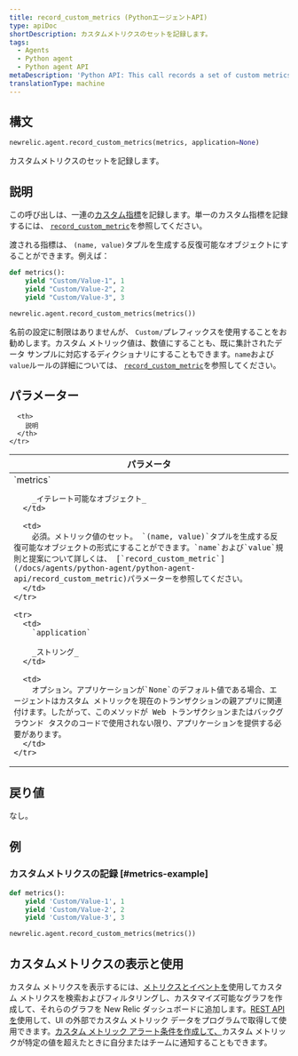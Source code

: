 ```yaml
---
title: record_custom_metrics (PythonエージェントAPI)
type: apiDoc
shortDescription: カスタムメトリクスのセットを記録します。
tags:
  - Agents
  - Python agent
  - Python agent API
metaDescription: 'Python API: This call records a set of custom metrics.'
translationType: machine
---
```


## 構文

```py
newrelic.agent.record_custom_metrics(metrics, application=None)
```

カスタムメトリクスのセットを記録します。

## 説明

この呼び出しは、一連の[カスタム指標](/docs/agents/manage-apm-agents/agent-data/custom-metrics)を記録します。単一のカスタム指標を記録するには、 [`record_custom_metric`](/docs/agents/python-agent/python-agent-api/record_custom_metric)を参照してください。

渡される指標は、 `(name, value)`タプルを生成する反復可能なオブジェクトにすることができます。例えば：

```py
def metrics():
    yield "Custom/Value-1", 1
    yield "Custom/Value-2", 2
    yield "Custom/Value-3", 3

newrelic.agent.record_custom_metrics(metrics())
```

名前の設定に制限はありませんが、 `Custom/`プレフィックスを使用することをお勧めします。カスタム メトリック値は、数値にすることも、既に集計されたデータ サンプルに対応するディクショナリにすることもできます。`name`および`value`ルールの詳細については、 [`record_custom_metric`](/docs/agents/python-agent/python-agent-api/record_custom_metric)を参照してください。

## パラメーター

<table>
  <thead>
    <tr>
      <th width="25%">
        パラメータ
      </th>

      <th>
        説明
      </th>
    </tr>
  </thead>

  <tbody>
    <tr>
      <td>
        `metrics`

        _イテレート可能なオブジェクト_
      </td>

      <td>
        必須。メトリック値のセット。 `(name, value)`タプルを生成する反復可能なオブジェクトの形式にすることができます。`name`および`value`規則と提案について詳しくは、 [`record_custom_metric`](/docs/agents/python-agent/python-agent-api/record_custom_metric)パラメーターを参照してください。
      </td>
    </tr>

    <tr>
      <td>
        `application`

        _ストリング_
      </td>

      <td>
        オプション。アプリケーションが`None`のデフォルト値である場合、エージェントはカスタム メトリックを現在のトランザクションの親アプリに関連付けます。したがって、このメソッドが Web トランザクションまたはバックグラウンド タスクのコードで使用されない限り、アプリケーションを提供する必要があります。
      </td>
    </tr>
  </tbody>
</table>

## 戻り値

なし。

## 例

### カスタムメトリクスの記録 [#metrics-example]

```py
def metrics():
    yield 'Custom/Value-1', 1
    yield 'Custom/Value-2', 2
    yield 'Custom/Value-3', 3

newrelic.agent.record_custom_metrics(metrics())
```

## カスタムメトリクスの表示と使用

カスタム メトリクスを表示するには、[メトリクスとイベントを](/docs/query-your-data/explore-query-data/data-explorer/introduction-data-explorer)使用してカスタム メトリクスを検索およびフィルタリングし、カスタマイズ可能なグラフを作成して、それらのグラフを New Relic ダッシュボードに追加します。[REST API を](/docs/apis/rest-api-v2/requirements/new-relic-rest-api-v2-getting-started)使用して、UI の外部でカスタム メトリック データをプログラムで取得して使用できます。[カスタム メトリック アラート条件を作成して、](/docs/alerts/new-relic-alerts/configuring-alert-policies/define-custom-metrics-alert-condition)カスタム メトリックが特定の値を超えたときに自分またはチームに通知することもできます。